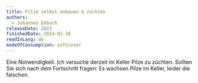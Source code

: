 ```yaml
---
title: Pilze selbst anbauen & züchten
authors:
  - Johannes Embach
releaseDate: 2023
finishedDate: 2024-01-30
readInLang: de
modeOfConsumption: softcover
---
```


Eine Notwendigkeit. Ich versuche derzeit im Keller Pilze zu züchten. Sollten Sie
sich nach dem Fortschritt fragen: Es wachsen Pilze im Keller, leider die
falschen.
